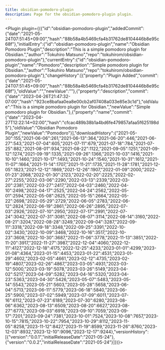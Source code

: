 ---
title: obsidian-pomodoro-plugin
description: Page for the obsidian-pomodoro-plugin plugin.
---


<Plugin plugin={({"id":"obsidian-pomodoro-plugin","addedCommit":{"date":"2021-05-24T07:51:45+09:00","hash":"88b58a4b5469cfa4b31762de8104446b8e95c68f"},"initialEntry":{"id":"obsidian-pomodoro-plugin","name":"Obsidian Pomodoro Plugin","description":"This is a simple pomodoro plugin for Obsidian.","author":"Tokuhiro Matsuno","repo":"tokuhirom/obsidian-pomodoro-plugin"},"currentEntry":{"id":"obsidian-pomodoro-plugin","name":"Pomodoro","description":"Simple pomodoro plugin for Obsidian.","author":"Tokuhiro Matsuno","repo":"tokuhirom/obsidian-pomodoro-plugin"},"changeHistory":[{"property":"Plugin Added","commit":{"date":"2021-05-24T07:51:45+09:00","hash":"88b58a4b5469cfa4b31762de8104446b8e95c68f"},"oldValue":"","newValue":""},{"property":"description","commit":{"date":"2023-04-26T21:47:32-07:00","hash":"923ce8bafaa0ea8e00cb2af07408a033e85e3c1d"},"oldValue":"This is a simple pomodoro plugin for Obsidian.","newValue":"Simple pomodoro plugin for Obsidian."},{"property":"name","commit":{"date":"2023-04-27T12:22:14+02:00","hash":"cfcac489b38b1a4bd6fe479857afaa5f625198d5"},"oldValue":"Obsidian Pomodoro Plugin","newValue":"Pomodoro"}],"downloadHistory":{"2021-05-30":155,"2021-06-06":261,"2021-06-13":364,"2021-06-20":446,"2021-06-27":543,"2021-07-04":605,"2021-07-11":679,"2021-07-18":784,"2021-07-25":882,"2021-08-01":934,"2021-08-22":1122,"2021-09-05":1251,"2021-09-12":1274,"2021-09-19":1335,"2021-09-26":1366,"2021-10-03":1416,"2021-10-10":1460,"2021-10-17":1493,"2021-10-24":1540,"2021-10-31":1612,"2021-11-07":1664,"2021-11-14":1707,"2021-11-21":1735,"2021-11-28":1781,"2021-12-05":1823,"2021-12-12":1869,"2021-12-26":1907,"2022-01-09":2000,"2022-01-23":2068,"2022-01-30":2123,"2022-02-20":2225,"2022-02-27":2255,"2022-03-06":2290,"2022-03-13":2339,"2022-03-20":2381,"2022-03-27":2417,"2022-04-03":2460,"2022-04-10":2498,"2022-04-17":2525,"2022-04-24":2562,"2022-05-01":2594,"2022-05-08":2625,"2022-05-15":2664,"2022-05-22":2698,"2022-05-29":2729,"2022-06-05":2783,"2022-06-12":2824,"2022-06-19":2861,"2022-06-26":2895,"2022-07-03":2926,"2022-07-10":2950,"2022-07-17":2991,"2022-07-24":3042,"2022-07-31":3081,"2022-08-07":3114,"2022-08-14":3160,"2022-08-21":3204,"2022-08-28":3249,"2022-09-04":3287,"2022-09-11":3318,"2022-09-18":3348,"2022-09-25":3391,"2022-10-02":3430,"2022-10-09":3468,"2022-10-16":3517,"2022-10-23":3608,"2022-10-30":3687,"2022-11-06":3778,"2022-11-13":3851,"2022-11-20":3917,"2022-11-27":3987,"2022-12-04":4060,"2022-12-11":4127,"2022-12-18":4175,"2022-12-25":4233,"2023-01-01":4299,"2023-01-08":4364,"2023-01-15":4453,"2023-01-22":4531,"2023-01-29":4602,"2023-02-05":4661,"2023-02-12":4735,"2023-02-19":4807,"2023-02-26":4867,"2023-03-05":4931,"2023-03-12":5000,"2023-03-19":5078,"2023-03-26":5149,"2023-04-02":5217,"2023-04-09":5282,"2023-04-16":5320,"2023-04-23":5363,"2023-04-30":5426,"2023-05-07":5483,"2023-05-14":5543,"2023-05-21":5603,"2023-05-28":5658,"2023-06-04":5713,"2023-06-11":5779,"2023-06-18":5840,"2023-06-25":5900,"2023-07-02":5949,"2023-07-09":6011,"2023-07-16":6112,"2023-07-23":6189,"2023-07-30":6280,"2023-08-06":6362,"2023-08-13":6509,"2023-08-20":6627,"2023-08-27":6773,"2023-09-03":6918,"2023-09-10":7059,"2023-09-17":7201,"2023-09-24":7381,"2023-10-01":7524,"2023-10-08":7657,"2023-10-15":7815,"2023-10-22":7954,"2023-10-29":8112,"2023-11-05":8258,"2023-11-12":8427,"2023-11-19":8599,"2023-11-26":8760,"2023-12-03":8932,"2023-12-10":9096,"2023-12-17":9244},"versionHistory":[{"version":"0.0.1","initialReleaseDate":"2021-05-24"},{"version":"0.0.2","initialReleaseDate":"2021-05-24"}]})}></Plugin>